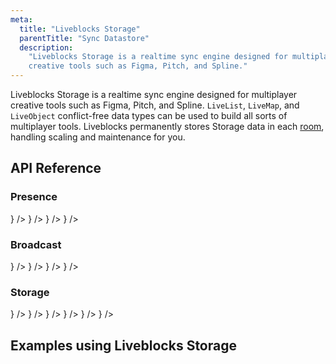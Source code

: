 ```yaml
---
meta:
  title: "Liveblocks Storage"
  parentTitle: "Sync Datastore"
  description:
    "Liveblocks Storage is a realtime sync engine designed for multiplayer
    creative tools such as Figma, Pitch, and Spline."
---
```


Liveblocks Storage is a realtime sync engine designed for multiplayer creative
tools such as Figma, Pitch, and Spline. `LiveList`, `LiveMap`, and `LiveObject`
conflict-free data types can be used to build all sorts of multiplayer tools.
Liveblocks permanently stores Storage data in each
[room](/docs/concepts/how-liveblocks-works#Rooms), handling scaling and
maintenance for you.

## API Reference

### Presence

<ListGrid columns={2}>
  <DocsCard
    type="technology"
    title="JavaScript"
    href="/docs/api-reference/liveblocks-client#Room.getPresence"
    description="@liveblocks/client"
    visual={<DocsJavascriptIcon />}
  />
  <DocsCard
    type="technology"
    title="React"
    href="/docs/api-reference/liveblocks-react#Presence"
    description="@liveblocks/react"
    visual={<DocsReactIcon />}
  />
  <DocsCard
    type="technology"
    title="Redux"
    href="/docs/api-reference/liveblocks-redux#enhancer-option-presence-mapping"
    description="@liveblocks/redux"
    visual={<DocsReduxIcon />}
  />
  <DocsCard
    type="technology"
    title="Zustand"
    href="/docs/api-reference/liveblocks-zustand#middleware-option-presence-mapping"
    description="@liveblocks/zustand"
    visual={
      <img
        alt=""
        src="/assets/zustand.png"
        width={24}
        height={24}
        loading="lazy"
      />
    }
  />
</ListGrid>

### Broadcast

<ListGrid columns={2}>
  <DocsCard
    type="technology"
    title="JavaScript"
    href="/docs/api-reference/liveblocks-client#Room.broadcastEvent"
    description="@liveblocks/client"
    visual={<DocsJavascriptIcon />}
  />
  <DocsCard
    type="technology"
    title="React"
    href="/docs/api-reference/liveblocks-react#Broadcast"
    description="@liveblocks/react"
    visual={<DocsReactIcon />}
  />
  <DocsCard
    type="technology"
    title="REST API function"
    href="/docs/api-reference/liveblocks-node#post-broadcast-event"
    description="@liveblocks/node"
    visual={<DocsApiIcon />}
  />
  <DocsCard
    type="technology"
    title="REST API"
    href="/docs/api-reference/rest-api-endpoints#post-broadcast-event"
    description="HTTP endpoints"
    visual={<DocsApiIcon />}
  />
</ListGrid>

### Storage

<ListGrid columns={2}>
  <DocsCard
    type="technology"
    title="JavaScript"
    href="/docs/api-reference/liveblocks-client#Storage"
    description="@liveblocks/client"
    visual={<DocsJavascriptIcon />}
  />
  <DocsCard
    type="technology"
    title="React"
    href="/docs/api-reference/liveblocks-react#Storage"
    description="@liveblocks/react"
    visual={<DocsReactIcon />}
  />
  <DocsCard
    type="technology"
    title="Redux"
    href="/docs/api-reference/liveblocks-redux#enhancer-option-storage-mapping"
    description="@liveblocks/redux"
    visual={<DocsReduxIcon />}
  />
  <DocsCard
    type="technology"
    title="Zustand"
    href="/docs/api-reference/liveblocks-zustand#middleware-option-storage-mapping"
    description="@liveblocks/zustand"
    visual={
      <img
        alt=""
        src="/assets/zustand.png"
        width={24}
        height={24}
        loading="lazy"
      />
    }
  />
  <DocsCard
    type="technology"
    title="REST API functions"
    href="/docs/api-reference/liveblocks-node#Storage"
    description="@liveblocks/node"
    visual={<DocsApiIcon />}
  />
  <DocsCard
    type="technology"
    title="REST API"
    href="/docs/api-reference/rest-api-endpoints#Storage"
    description="HTTP endpoints"
    visual={<DocsApiIcon />}
  />
</ListGrid>

## Examples using Liveblocks Storage

<ListGrid columns={2}>
  <ExampleCard
    example={{
      title: "Live Cursors Chat",
      slug: "live-cursors-chat",
      image: "/images/examples/thumbnails/live-cursors-chat.jpg",
    }}
    technologies={["nextjs"]}
    openInNewWindow
  />
  <ExampleCard
    example={{
      title: "Collaborative Todo List",
      slug: "collaborative-todo-list",
      image: "/images/examples/thumbnails/collaborative-todo-list.jpg",
    }}
    technologies={["nextjs", "redux", "zustand", "javascript", "react-native"]}
    openInNewWindow
  />
  <ExampleCard
    example={{
      title: "Collaborative Spreadsheet",
      slug: "collaborative-spreadsheet-advanced",
      image:
        "/images/examples/thumbnails/collaborative-spreadsheet-advanced.jpg",
      advanced: true,
    }}
    technologies={["nextjs"]}
    openInNewWindow
  />
  <ExampleCard
    example={{
      title: "Collaborative Whiteboard",
      slug: "collaborative-whiteboard-advanced",
      image:
        "/images/examples/thumbnails/collaborative-whiteboard-advanced.jpg",
      advanced: true,
    }}
    technologies={["nextjs"]}
    openInNewWindow
  />
  <ExampleCard
    example={{
      title: "Collaborative Flowchart",
      slug: "collaborative-flowchart/zustand-flowchart",
      image: "/images/examples/thumbnails/collaborative-flowchart.jpg",
      advanced: true,
    }}
    technologies={["zustand"]}
    openInNewWindow
  />
</ListGrid>
